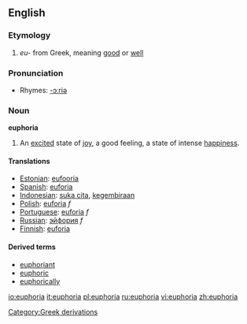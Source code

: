 == English ==
{{wikipedia}}
=== Etymology ===
#''eu-'' from Greek, meaning [[good]] or [[well]]

===Pronunciation===
*Rhymes: [[Rhymes:English:-ɔːriə|-ɔːriə]]

=== Noun ===
'''euphoria'''

# An [[excited]] state of [[joy]], a good feeling, a state of intense [[happiness]].

==== Translations ====
*[[Estonian]]: [[eufooria]]
*[[Spanish]]: [[euforia]]
*[[Indonesian]]: [[suka cita]], [[gembira|kegembiraan]]
*[[Polish]]: [[euforia]] ''f''
*[[Portuguese]]: [[euforia]] ''f''
*[[Russian]]: [[эйфория]] ''f''
*[[Finnish]]: [[euforia]]

==== Derived terms ====
* [[euphoriant]]
* [[euphoric]]
* [[euphorically]]

[[Category:Greek derivations]]

[[io:euphoria]]
[[it:euphoria]]
[[pl:euphoria]]
[[ru:euphoria]]
[[vi:euphoria]]
[[zh:euphoria]]